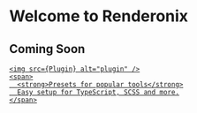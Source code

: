 
<Meta title="Renderonix/Introduction" />

<style>
  {`
  .subheading {
    --mediumdark: '#999';
    font-weight: 900;
    font-size: 13px;
    color: #999;
    letter-spacing: 6px;
    line-height: 24px;
    text-transform: uppercase;
    margin-bottom: 12px;
    margin-top: 40px;
  }
.link-list {
display: grid;
grid-template-columns: 1fr;
grid-template-rows: 1fr 1fr;
row-gap: 10px;
}

@media (min-width: 620px) {
.link-list {
row-gap: 20px;
column-gap: 20px;
grid-template-columns: 1fr 1fr;
}
}

@media all and (-ms-high-contrast:none) {
.link-list {
display: -ms-grid;
-ms-grid-columns: 1fr 1fr;
-ms-grid-rows: 1fr 1fr;
}
}

.link-item {
display: block;
padding: 20px 30px 20px 15px;
border: 1px solid #00000010;
border-radius: 5px;
transition: background 150ms ease-out, border 150ms ease-out, transform 150ms ease-out;
color: #333333;
display: flex;
align-items: flex-start;
}

.link-item:hover {
border-color: #1EA7FD50;
transform: translate3d(0, -3px, 0);
box-shadow: rgba(0, 0, 0, 0.08) 0 3px 10px 0;
}

.link-item:active {
border-color: #1EA7FD;
transform: translate3d(0, 0, 0);
}

.link-item strong {
font-weight: 700;
display: block;
margin-bottom: 2px;
}

.link-item img {
height: 40px;
width: 40px;
margin-right: 15px;
flex: none;
}

.link-item span {
font-size: 14px;
line-height: 20px;
}

.tip {
display: inline-block;
border-radius: 1em;
font-size: 11px;
line-height: 12px;
font-weight: 700;
background: #E7FDD8;
color: #66BF3C;
padding: 4px 12px;
margin-right: 10px;
vertical-align: top;
}

.tip-wrapper {
font-size: 13px;
line-height: 20px;
margin-top: 40px;
margin-bottom: 40px;
}

.tip-wrapper code {
font-size: 12px;
display: inline-block;
}

`}
</style>

# Welcome to Renderonix

## Coming Soon

<div className="link-list">
  <a
    className="link-item"
    href="#"
  
  >
    <img src={Plugin} alt="plugin" />
    <span>
      <strong>Presets for popular tools</strong>
      Easy setup for TypeScript, SCSS and more.
    </span>
  </a>

</div>
